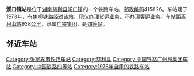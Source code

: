 {{Unreferenced|time=2018-01-21T20:05:23+00:00}}
{{noteTA
|1=zh-cn:始发车次; zh-hk:列車班次;
|2=zh-cn:车次; zh-hk:班次;
}}
{{Infobox China railway station 
|车站名称 = 溪口镇站
|车站名称拼音 = Xikouzhen
|英文名称 = Xikouzhen Railway Station
|车站代码 = 44642
|电报码 = 
|拼音码 = 
|车站功能 = 货运站
|技术性质 = [[中间站|中间站]]
|业务性质 = 货运站
|车站地址 = [[湖南|湖南]][[慈利县|慈利县]]
|归属 = [[广铁集团|广铁集团]]
|车站等级 = [[四等站_(中铁)|四等站]]
|线路 = [[焦柳铁路|焦柳铁路]]
}}
'''溪口镇站'''是位于[[湖南|湖南]][[慈利县|慈利县]][[溪口镇_(慈利县)|溪口镇]]的一个铁路车站，[[邮政编码|邮政编码]]415826。车站建于1978年，有[[焦柳铁路|焦柳铁路]]经过该站，现仅办理货运业务，不办理客运业务。车站距离[[月山站|月山站]]938[[公里|公里]]，隶属[[广铁集团|广铁集团]]，是[[四等站_(中铁)|四等站]]。

==邻近车站==
{{start rail box|[[中国铁路|中国铁路]]}}
{{s-inop|[[沙刀湾站|沙刀湾站]]|{{站|月山}}方向}}
{{s-line|[[焦柳铁路|焦柳铁路]]<br />← 19km 溪口镇站 17km →}}
{{s-inop|[[禾家村站|禾家村站]]|{{站|柳州}}方向}}
{{end box}}
{{焦柳铁路}}
{{铁路车站小作品}}
{{湖南小作品}}

[[Category:张家界市铁路车站|Category:张家界市铁路车站]]
[[Category:慈利县|Category:慈利县]]
[[Category:中国铁路广州局集团车站|Category:中国铁路广州局集团车站]]
[[Category:中国铁路四等站|Category:中国铁路四等站]]
[[Category:1978年启用的铁路车站|Category:1978年启用的铁路车站]]